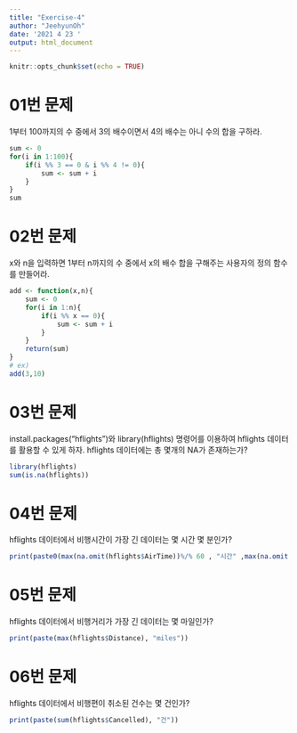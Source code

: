 ```yaml
---
title: "Exercise-4"
author: "JeehyunOh"
date: '2021 4 23 '
output: html_document
---
```


```r
knitr::opts_chunk$set(echo = TRUE)
```
# 01번 문제

1부터 100까지의 수 중에서 3의 배수이면서 4의 배수는 아니 수의 합을 구하라.
```r
sum <- 0
for(i in 1:100){
    if(i %% 3 == 0 & i %% 4 != 0){
        sum <- sum + i
    }
}
sum
```

# 02번 문제

x와 n을 입력하면 1부터 n까지의 수 중에서 x의 배수 합을 구해주는 사용자의 정의 함수를 만들어라.
```r
add <- function(x,n){
    sum <- 0
    for(i in 1:n){
        if(i %% x == 0){
            sum <- sum + i
        }
    }
    return(sum)
}
# ex)
add(3,10)
```

# 03번 문제

install.packages("hflights")와 library(hflights)  명령어를 이용하여 hflights 데이터를 활용할 수 있게 하자. hflights 데이터에는 총 몇개의 NA가 존재하는가?
```r
library(hflights)
sum(is.na(hflights))
```

# 04번 문제

hflights 데이터에서 비행시간이 가장 긴 데이터는 몇 시간 몇 분인가?
```r
print(paste0(max(na.omit(hflights$AirTime))%/% 60 , "시간" ,max(na.omit(hflights$AirTime))%% 60, "분"))
```

# 05번 문제

hflights 데이터에서 비행거리가 가장 긴 데이터는 몇 마일인가?
```r
print(paste(max(hflights$Distance), "miles"))
```

# 06번 문제

hflights 데이터에서 비행편이 취소된 건수는 몇 건인가?
```r
print(paste(sum(hflights$Cancelled), "건"))
```

